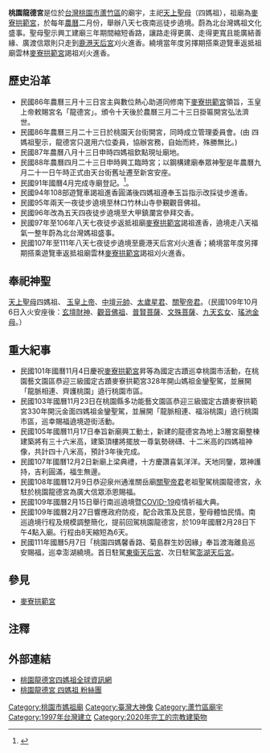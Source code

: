 {{refimprove|time=2016-04-25T03:08:43+00:00}}
{{東亞廟宇
| name = 桃園龍德宮
| img =  File:桃園龍德宮.jpg
| img_capt = 
| image_width = 250px
| location = {{TWN}}[[桃園市|桃園市]][[蘆竹區|蘆竹區]]富國路一段8號
| coordinates = {{Coord|25.026525|121.277661|display=inline,title|type:landmark}}
| god = 天上聖母（四媽祖）
| struct = 三層三殿
| cultural_collection = 興建
| type = 地方宮廟
| open_year = 民國86年（西元1997年）
| cere_date = 新廟入火安坐：國曆10/月6日<br>農曆正月補春運<br>農曆二月祈安遶境<br>農曆三月廿三聖母聖誕<br>農曆七月普渡法會<br>農曆八月十五遶境擇期
                                            
}}

'''桃園龍德宮'''是位於[[台灣|台灣]][[桃園市|桃園市]][[蘆竹區|蘆竹區]]的廟宇，主祀[[天上聖母|天上聖母]]（四媽祖），祖廟為[[麥寮拱範宮|麥寮拱範宮]]，於每年[[農曆|農曆]]二月份，舉辦八天七夜南巡徒步遶境。蔚為北台灣媽祖文化盛事。聖母聖示興工建廟三年期間縮短香路，讓路走得更廣、走得更寬且能廣結善緣、廣渡信眾則只走到[[鹿港天后宮|鹿港天后宮]]刈火進香。繞境當年度另擇期搭乘遊覽車返抵祖廟雲林[[麥寮拱範宮|麥寮拱範宮]]謁祖刈火進香。

== 歷史沿革 ==
*民國86年農曆三月十三日宮主與數位熱心助道同修南下[[麥寮拱範宮|麥寮拱範宮]]領旨，玉皇上帝敕賜宮名「龍德宮」。頒令十天後於農曆三月二十三日掛匾開宮弘法濟世。
*民國86年農曆三月二十三日於桃園天台街開宮，同時成立管理委員會。(由 四媽祖聖示，龍德宮只選用六位委員，協辦宮務，自始而終，殊勝無比。)
*民國87年農曆八月十三日申時四媽祖欽點現址廟地。
*民國88年農曆四月二十三日申時興工臨時宮；以鋼構建廟奉眾神聖是年農曆九月二十一日午時正式由天台街舊址遷至新宮安座。
*民國91年國曆4月完成寺廟登記。<ref>{{Cite web|url=https://www.tycg.gov.tw/uploaddowndoc?file=chcivil6/202001210940420.pdf&filedisplay=%E5%AF%BA%E5%BB%9F%E5%90%8D%E5%86%8A.pdf&flag=doc|title=桃園市民政局|accessdate=2017-04-23}}</ref>。
*民國94年108部遊覽車謁祖進香圓滿後四媽祖遵奉玉旨指示改採徒步進香。
*民國95年兩天一夜徒步遶境至林口竹林山寺參覲觀音佛祖。
*民國96年改為五天四夜徒步遶境至大甲鎮瀾宮參拜交香。
*民國97年至106年八天七夜徒步返抵祖廟[[麥寮拱範宮|麥寮拱範宮]]謁祖進香，遶境走八天福氣一整年蔚為北台灣媽祖盛事。
*民國107年至111年八天七夜徒步遶境至鹿港天后宮刈火進香；繞境當年度另擇期搭乘遊覽車返抵祖廟雲林[[麥寮拱範宮|麥寮拱範宮]]謁祖刈火進香。

==奉祀神聖==
[[天上聖母|天上聖母]]四媽祖、
[[玉皇上帝|玉皇上帝]]、[[中壇元帥|中壇元帥]]、[[太歲星君|太歲星君]]、[[關聖帝君|關聖帝君]]。（民國109年10月6日入火安座後：[[玄壇財神|玄壇財神]]、[[觀音佛祖|觀音佛祖]]、[[普賢菩薩|普賢菩薩]]、[[文殊菩薩|文殊菩薩]]、[[九天玄女|九天玄女]]、[[瑤池金母|瑤池金母]]。）

== 重大紀事 ==
*民國101年國曆11月4日慶祝[[麥寮拱範宮|麥寮拱範宮]]昇等為國定古蹟巡幸桃園市活動，在桃園藝文園區恭迎三級國定古蹟麥寮拱範宮328年開山媽祖金鑾聖駕，並展開「龍脈相連、齊護桃園」遶行桃園市區。
*民國103年國曆11月23日在桃園縣多功能藝文園區恭迎三級國定古蹟麥寮拱範宮330年開沅金面四媽祖金鑾聖駕，並展開「龍脈相連、福浴桃園」遶行桃園市區，巡幸賜福遶境遊街活動。
*民國105年國曆11月17日奉旨新廟興工動土，新建的龍德宮為地上3層宮廟整棟建築將有三十六米高，建築頂樓將擺放一尊氣勢磅礴、十二米高的四媽祖神像，共計四十八米高，預計3年後完成。
*民國107年國曆12月2日新廟上梁典禮，十方慶讚喜氣洋洋。天地同鑒，眾神護持，吉利圓滿，福生無邊。
*民國108年國曆12月9日恭迎泉州通淮關岳廟[[關聖帝君|關聖帝君]]老祖聖駕桃園龍德宮，永駐於桃園龍德宮為廣大信眾添恩賜福。
*民國109年國曆2月15日舉行南巡遶境暨[[COVID-19|COVID-19]]疫情祈福大典。
*民國109年國曆2月27日響應政府防疫，配合政策及民意，聖母體恤民情。南巡遶境行程及規模調整簡化，提前回駕桃園龍德宮，於109年國曆2月28日下午4點入廟。行程由8天縮短為6天。
*民國111年國曆5月7日「桃園四媽馨香路、菊島群生妙因緣」奉旨渡海離島巡安賜福，巡幸澎湖繞境。首日駐駕[[東衛天后宮|東衛天后宮]]、次日駐駕[[澎湖天后宮|澎湖天后宮]]。

== 參見 ==
*[[麥寮|麥寮]][[拱範宮|拱範宮]]

== 注釋 ==
<references />

== 外部連結 ==
*[https://www.rd4m.org.tw/ 桃園龍德宮四媽祖全球資訊網] {{Wayback|url=https://www.rd4m.org.tw/ |date=20190927192817 }} 
*[https://www.facebook.com/%E6%A1%83%E5%9C%92%E9%BE%8D%E5%BE%B7%E5%AE%AE-%E5%9B%9B%E5%AA%BD%E7%A5%96-%E7%B2%89%E7%B5%B2%E5%9C%98-124515180952114/?epa=SEARCH_BOX/ 桃園龍德宮 四媽祖 粉絲團]

[[Category:桃園市媽祖廟|Category:桃園市媽祖廟]]
[[Category:臺灣大神像|Category:臺灣大神像]]
[[Category:蘆竹區廟宇|Category:蘆竹區廟宇]]
[[Category:1997年台灣建立|Category:1997年台灣建立]]
[[Category:2020年完工的宗教建築物|Category:2020年完工的宗教建築物]]